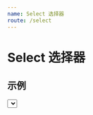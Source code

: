 ```yaml
---
name: Select 选择器
route: /select
---
```



# Select 选择器

## 示例

<Playground>
  <Select
    data={[
      { id: 'tiger', name: '🐅 小脑斧' },
      { id: 'dog', name: '🐶 小狗子' },
      { id: 'cat', name: '🐱 小猫崽' },
    ]}
    keys={['id', 'name']}
    search
    clear
    msg="选个宠物吧"
  />
</Playground>

## Props

<PropsTable of={Select} />

